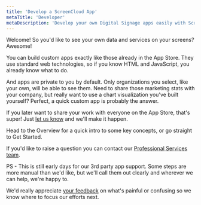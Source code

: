 ```yaml
---
title: 'Develop a ScreenCloud App'
metaTitle: 'Developer'
metaDescription: 'Develop your own Digital Signage apps easily with ScreenCloud.'
---
```


Welcome! So you'd like to see your own data and services on your screens? Awesome!

You can build custom apps exactly like those already in the App Store. They use standard web technologies, so if you know HTML and JavaScript, you already know what to do.

And apps are private to you by default. Only organizations you select, like your own, will be able to see them. Need to share those marketing stats with your company, but really want to use a chart visualization you've built yourself? Perfect, a quick custom app is probably the answer.

If you later want to share your work with everyone on the App Store, that's super! Just [let us know](proservices@screencloud.io) and we'll make it happen.

Head to the <Link to="/overview">Overview</Link> for a quick intro to some key concepts, or go straight to <Link to="/get-started">Get Started</Link>.

If you'd like to raise a question you can contact our [Professional Services team](proservices@screencloud.io).

PS - This is still early days for our 3rd party app support. Some steps are more manual than we'd like, but we'll call them out clearly and wherever we can help, we're happy to.

We'd really appreciate [your feedback](proservices@screencloud.io) on what's painful or confusing so we know where to focus our efforts next.

